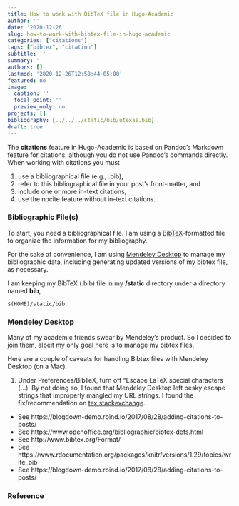 ```yaml
---
title: How to work with BibTeX file in Hugo-Academic
author: ''
date: '2020-12-26'
slug: how-to-work-with-bibtex-file-in-hugo-academic
categories: ["citations"]
tags: ["bibtex", "citation"]
subtitle: ''
summary: ''
authors: []
lastmod: '2020-12-26T12:58:44-05:00'
featured: no
image:
  caption: ''
  focal_point: ''
  preview_only: no
projects: []
bibliography: [../../../static/bib/utexas.bib]
draft: true
---
```


The <strong>citations</strong> feature in Hugo-Academic is based on Pandoc's Markdown feature for citations, although you do not use Pandoc's commands directly. When working with citations you must

  1. use a bibliographical file (e.g., .bib), 
  2. refer to this bibliographical file in your post's front-matter, and
  3. include one or more in-text citations,
  4. use the nocite feature without in-text citations.

### Bibliographic File(s)

To start, you need a bibliographical file. I am using a [BibTeX](http://www.bibtex.org/Format/)-formatted file to organize the information for my bibliography. 

For the sake of convenience, I am using [Mendeley Desktop](https://www.mendeley.com/download-desktop-new/) to manage my bibliographic data, including generating updated versions of my bibtex file, as necessary.

I am keeping my BibTeX (.bib) file in my <strong>/static</strong> directory under a directory named <strong>bib</strong>,

    $(HOME)/static/bib

### Mendeley Desktop

Many of my academic friends swear by Mendeley's product. So I decided to join them, albeit my only goal here is to manage my bibtex files.

Here are a couple of caveats for handling Bibtex files with Mendeley Desktop (on a Mac).

1. Under Preferences/BibTeX, turn off "Escape LaTeX special characters (...). By not doing so, I found that Mendeley Desktop left pesky escape strings that improperly mangled my URL strings. I found the fix/recommendation on [tex.stackexchange](https://tex.stackexchange.com/questions/309980/parsing-underscores-in-urls-from-mendeley).

- See https://blogdown-demo.rbind.io/2017/08/28/adding-citations-to-posts/
- See https://www.openoffice.org/bibliographic/bibtex-defs.html
- See http://www.bibtex.org/Format/
- See https://www.rdocumentation.org/packages/knitr/versions/1.29/topics/write_bib
- See https://blogdown-demo.rbind.io/2017/08/28/adding-citations-to-posts/

### Reference

